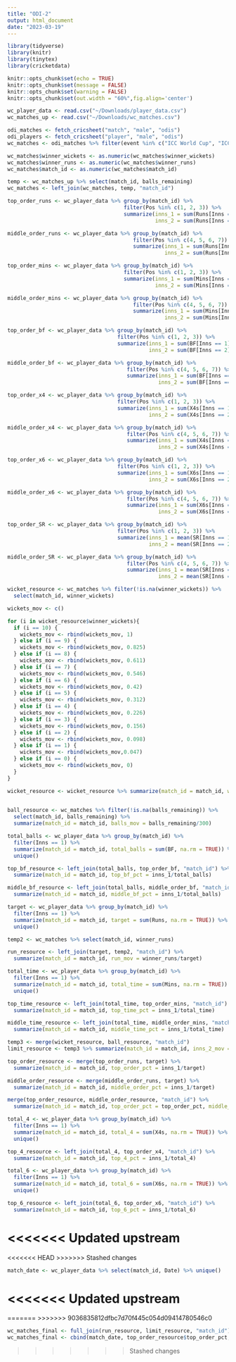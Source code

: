 ```yaml
---
title: "ODI-2"
output: html_document
date: "2023-03-19"
---
```


```r
library(tidyverse)
library(knitr)
library(tinytex)
library(cricketdata)

knitr::opts_chunk$set(echo = TRUE)
knitr::opts_chunk$set(message = FALSE)
knitr::opts_chunk$set(warning = FALSE)
knitr::opts_chunk$set(out.width = "60%",fig.align='center')
```

```r
wc_player_data <- read.csv("~/Downloads/player_data.csv")
wc_matches_up <- read.csv("~/Downloads/wc_matches.csv")
```

```r
odi_matches <- fetch_cricsheet("match", "male", "odis")
odi_players <- fetch_cricsheet("player", "male", "odis")
wc_matches <- odi_matches %>% filter(event %in% c("ICC World Cup", "ICC Cricket World Cup", "World Cup"))
```

```r
wc_matches$winner_wickets <- as.numeric(wc_matches$winner_wickets)
wc_matches$winner_runs <- as.numeric(wc_matches$winner_runs)
wc_matches$match_id <- as.numeric(wc_matches$match_id)
```

```r
temp <- wc_matches_up %>% select(match_id, balls_remaining)
wc_matches <- left_join(wc_matches, temp, "match_id")
```

```r
top_order_runs <- wc_player_data %>% group_by(match_id) %>% 
                                     filter(Pos %in% c(1, 2, 3)) %>% 
                                     summarize(inns_1 = sum(Runs[Inns == 1], na.rm = TRUE), 
                                               inns_2 = sum(Runs[Inns == 2], na.rm = TRUE))

middle_order_runs <- wc_player_data %>% group_by(match_id) %>% 
                                        filter(Pos %in% c(4, 5, 6, 7)) %>% 
                                        summarize(inns_1 = sum(Runs[Inns == 1], na.rm = TRUE), 
                                                  inns_2 = sum(Runs[Inns == 2], na.rm = TRUE))
```

```r
top_order_mins <- wc_player_data %>% group_by(match_id) %>% 
                                     filter(Pos %in% c(1, 2, 3)) %>% 
                                     summarize(inns_1 = sum(Mins[Inns == 1], na.rm = TRUE), 
                                               inns_2 = sum(Mins[Inns == 2], na.rm = TRUE))

middle_order_mins <- wc_player_data %>% group_by(match_id) %>% 
                                        filter(Pos %in% c(4, 5, 6, 7)) %>% 
                                        summarize(inns_1 = sum(Mins[Inns == 1], na.rm = TRUE), 
                                                  inns_2 = sum(Mins[Inns == 2], na.rm = TRUE))
```

```r
top_order_bf <- wc_player_data %>% group_by(match_id) %>% 
                                   filter(Pos %in% c(1, 2, 3)) %>% 
                                   summarize(inns_1 = sum(BF[Inns == 1], na.rm = TRUE), 
                                             inns_2 = sum(BF[Inns == 2], na.rm = TRUE))

middle_order_bf <- wc_player_data %>% group_by(match_id) %>% 
                                      filter(Pos %in% c(4, 5, 6, 7)) %>% 
                                      summarize(inns_1 = sum(BF[Inns == 1], na.rm = TRUE), 
                                                inns_2 = sum(BF[Inns == 2], na.rm = TRUE))
```

```r
top_order_x4 <- wc_player_data %>% group_by(match_id) %>% 
                                   filter(Pos %in% c(1, 2, 3)) %>% 
                                   summarize(inns_1 = sum(X4s[Inns == 1], na.rm = TRUE), 
                                             inns_2 = sum(X4s[Inns == 2], na.rm = TRUE))

middle_order_x4 <- wc_player_data %>% group_by(match_id) %>% 
                                      filter(Pos %in% c(4, 5, 6, 7)) %>% 
                                      summarize(inns_1 = sum(X4s[Inns == 1], na.rm = TRUE), 
                                                inns_2 = sum(X4s[Inns == 2], na.rm = TRUE))
```

```r
top_order_x6 <- wc_player_data %>% group_by(match_id) %>% 
                                   filter(Pos %in% c(1, 2, 3)) %>% 
                                   summarize(inns_1 = sum(X6s[Inns == 1], na.rm = TRUE), 
                                             inns_2 = sum(X6s[Inns == 2], na.rm = TRUE))

middle_order_x6 <- wc_player_data %>% group_by(match_id) %>% 
                                      filter(Pos %in% c(4, 5, 6, 7)) %>% 
                                      summarize(inns_1 = sum(X6s[Inns == 1], na.rm = TRUE), 
                                                inns_2 = sum(X6s[Inns == 2], na.rm = TRUE))
```

```r
top_order_SR <- wc_player_data %>% group_by(match_id) %>% 
                                   filter(Pos %in% c(1, 2, 3)) %>% 
                                   summarize(inns_1 = mean(SR[Inns == 1], na.rm = TRUE), 
                                             inns_2 = mean(SR[Inns == 2], na.rm = TRUE))

middle_order_SR <- wc_player_data %>% group_by(match_id) %>% 
                                      filter(Pos %in% c(4, 5, 6, 7)) %>% 
                                      summarize(inns_1 = mean(SR[Inns == 1], na.rm = TRUE), 
                                                inns_2 = mean(SR[Inns == 2], na.rm = TRUE))
```

```r
wicket_resource <- wc_matches %>% filter(!is.na(winner_wickets)) %>% 
  select(match_id, winner_wickets)

wickets_mov <- c()

for (i in wicket_resource$winner_wickets){
  if (i == 10) {
    wickets_mov <- rbind(wickets_mov, 1)
  } else if (i == 9) {
    wickets_mov <- rbind(wickets_mov, 0.825)
  } else if (i == 8) {
    wickets_mov <- rbind(wickets_mov, 0.611)
  } else if (i == 7) {
    wickets_mov <- rbind(wickets_mov, 0.546)
  } else if (i == 6) {
    wickets_mov <- rbind(wickets_mov, 0.42)
  } else if (i == 5) {
    wickets_mov <- rbind(wickets_mov, 0.312)
  } else if (i == 4) {
    wickets_mov <- rbind(wickets_mov, 0.226)
  } else if (i == 3) {
    wickets_mov <- rbind(wickets_mov, 0.156)
  } else if (i == 2) {
    wickets_mov <- rbind(wickets_mov, 0.098)
  } else if (i == 1) {
    wickets_mov <- rbind(wickets_mov,0.047)
  } else if (i == 0) {
    wickets_mov <- rbind(wickets_mov, 0)
  }
}

wicket_resource <- wicket_resource %>% summarize(match_id = match_id, wickets_mov = wickets_mov)
  
```

```r
ball_resource <- wc_matches %>% filter(!is.na(balls_remaining)) %>% 
  select(match_id, balls_remaining) %>% 
  summarize(match_id = match_id, balls_mov = balls_remaining/300)

total_balls <- wc_player_data %>% group_by(match_id) %>% 
  filter(Inns == 1) %>% 
  summarize(match_id = match_id, total_balls = sum(BF, na.rm = TRUE)) %>%
  unique() 

top_bf_resource <- left_join(total_balls, top_order_bf, "match_id") %>%
  summarize(match_id = match_id, top_bf_pct = inns_1/total_balls)

middle_bf_resource <- left_join(total_balls, middle_order_bf, "match_id") %>%
  summarize(match_id = match_id, middle_bf_pct = inns_1/total_balls)
```

```r
target <- wc_player_data %>% group_by(match_id) %>% 
  filter(Inns == 1) %>% 
  summarize(match_id = match_id, target = sum(Runs, na.rm = TRUE)) %>%
  unique()

temp2 <- wc_matches %>% select(match_id, winner_runs)

run_resource <- left_join(target, temp2, "match_id") %>%
  summarize(match_id = match_id, run_mov = winner_runs/target)
```

```r
total_time <- wc_player_data %>% group_by(match_id) %>% 
  filter(Inns == 1) %>% 
  summarize(match_id = match_id, total_time = sum(Mins, na.rm = TRUE)) %>%
  unique()

top_time_resource <- left_join(total_time, top_order_mins, "match_id") %>%
  summarize(match_id = match_id, top_time_pct = inns_1/total_time)

middle_time_resource <- left_join(total_time, middle_order_mins, "match_id") %>%
  summarize(match_id = match_id, middle_time_pct = inns_1/total_time)
```

```r
temp3 <- merge(wicket_resource, ball_resource, "match_id")
limit_resource <- temp3 %>% summarize(match_id = match_id, inns_2_mov = ifelse(wickets_mov > balls_mov, balls_mov, wickets_mov))

top_order_resource <- merge(top_order_runs, target) %>%
  summarize(match_id = match_id, top_order_pct = inns_1/target)

middle_order_resource <- merge(middle_order_runs, target) %>%
  summarize(match_id = match_id, middle_order_pct = inns_1/target)

merge(top_order_resource, middle_order_resource, "match_id") %>%
  summarize(match_id = match_id, top_order_pct = top_order_pct, middle_order_pct = middle_order_pct, x = top_order_pct + middle_order_pct)
```

```r
total_4 <- wc_player_data %>% group_by(match_id) %>% 
  filter(Inns == 1) %>% 
  summarize(match_id = match_id, total_4 = sum(X4s, na.rm = TRUE)) %>%
  unique()

top_4_resource <- left_join(total_4, top_order_x4, "match_id") %>%
  summarize(match_id = match_id, top_4_pct = inns_1/total_4)

total_6 <- wc_player_data %>% group_by(match_id) %>% 
  filter(Inns == 1) %>% 
  summarize(match_id = match_id, total_6 = sum(X6s, na.rm = TRUE)) %>%
  unique()

top_6_resource <- left_join(total_6, top_order_x6, "match_id") %>%
  summarize(match_id = match_id, top_6_pct = inns_1/total_6)
```

<<<<<<< Updated upstream
=======
<<<<<<< HEAD
>>>>>>> Stashed changes
```r
match_date <- wc_player_data %>% select(match_id, Date) %>% unique() 
```

<<<<<<< Updated upstream
=======

=======
>>>>>>> 9036835812dfbc7d70f445c054d09414780546c0
```r
wc_matches_final <- full_join(run_resource, limit_resource, "match_id")
wc_matches_final <- cbind(match_date, top_order_resource$top_order_pct, middle_order_resource$middle_order_pct, top_bf_resource$top_bf_pct, middle_bf_resource$middle_bf_pct, top_order_SR$inns_1, middle_order_SR$inns_1, top_time_resource$top_time_pct, middle_time_resource$middle_time_pct, top_4_resource$top_4_pct, top_6_resource$top_6_pct, wc_matches_final)
```

>>>>>>> Stashed changes
